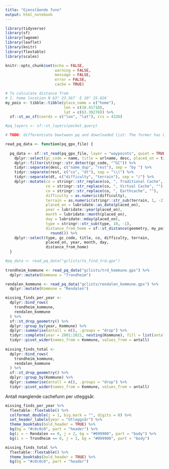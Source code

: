 ```yaml
---
title: "Gjenstående funn"
output: html_notebook
---
```


```r
library(tidyverse)
library(sf)
library(lwgeom)
library(leaflet)
library(knitr)
library(flextable)
library(scales)

knitr::opts_chunk$set(echo = FALSE,
                      warning = FALSE,
                      message = FALSE,
                      error = FALSE,
                      cache = TRUE)
```

```r
# To calculate distance from 
# 1. home location N 63° 23.567′ E 10° 25.026′
my_pois <- tibble::tibble(place_name = c("home"),
                          lon = c(10.41710),
                          lat = c(63.39278)) %>% 
  sf::st_as_sf(coords = c("lon", "lat"), crs = 4326)

#pq_layers <- sf::st_layers(pocket_query)

# TODO: differentiate bewtween pq and downloaded list: The former has DT info, the latter doesn't!

read_pq_data <- function(pq_gpx_file) {
  
  pq_data <- sf::st_read(pq_gpx_file, layer = "waypoints", quiet = TRUE) %>%
    dplyr::select(gc_code = name, title = urlname, desc, placed_on = time, type) %>%
    dplyr::filter(stringr::str_detect(gc_code, "^GC")) %>%
    tidyr::separate(desc, c("name_dup", "rest"), sep = "by ") %>%
    tidyr::separate(rest, c("co", "dt"), sep = "\\(") %>%
    tidyr::separate(dt, c("difficulty", "terrain"), sep = "/") %>%
    dplyr::mutate(co = stringr::str_replace(co, ", Traditional Cache", ""),
                  co = stringr::str_replace(co, ", Virtual Cache", ""),
                  co = stringr::str_replace(co, ", Earthcache", ""),
                  difficulty = as.numeric(difficulty),
                  terrain = as.numeric(stringr::str_sub(terrain, 1, -2)),
                  placed_on = lubridate::as_date(placed_on),
                  year = lubridate::year(placed_on),
                  month = lubridate::month(placed_on),
                  day = lubridate::mday(placed_on),
                  type = stringr::str_sub(type, 10, -1),
                  distance_from_home = sf::st_distance(geometry, my_pois$geometry[1]) %>%
                    round()) %>%
    dplyr::select(type, gc_code, title, co, difficulty, terrain, 
                  placed_on, year, month, day,
                  distance_from_home)
  }
```


```r

#pq_data <- read_pq_data("gclists/to_find_trd.gpx")
  
trondheim_kommune <- read_pq_data("gclists/trd_kommune.gpx") %>% 
  dplyr::mutate(Kommune = "Trondheim")

rendalen_kommune <- read_pq_data("gclists/rendalen_kommune.gpx") %>% 
  dplyr::mutate(Kommune = "Rendalen")

missing_finds_per_year <- 
  dplyr::bind_rows(
    trondheim_kommune,
    rendalen_kommune
  ) %>% 
  sf::st_drop_geometry() %>% 
  dplyr::group_by(year, Kommune) %>% 
  dplyr::summarise(antall = n(), .groups = "drop") %>% 
  tidyr::complete(year = 2001:2021, nesting(Kommune), fill = list(antall = 0)) %>% 
  tidyr::pivot_wider(names_from = Kommune, values_from = antall)
  
missing_finds_total <- 
  dplyr::bind_rows(
    trondheim_kommune,
    rendalen_kommune
  ) %>% 
  sf::st_drop_geometry() %>% 
  dplyr::group_by(Kommune) %>% 
  dplyr::summarise(antall = n(), .groups = "drop") %>% 
  tidyr::pivot_wider(names_from = Kommune, values_from = antall)
```

Antall manglende cachefunn per utleggsår.

```r
missing_finds_per_year %>% 
  flextable::flextable() %>% 
  colformat_double(j = 1, big.mark = "", digits = 0) %>% 
  set_header_labels(year = "Utleggsår") %>% 
  theme_booktabs(bold_header = TRUE) %>% 
  bg(bg = "#c0c0c0", part = "header") %>% 
  bg(i = ~ Rendalen == 0, j = 2, bg = "#099900", part = "body") %>% 
  bg(i = ~ Trondheim == 0, j = 3, bg = "#099900", part = "body")
```


```r
missing_finds_total %>% 
  flextable::flextable() %>% 
  theme_booktabs(bold_header = TRUE) %>% 
  bg(bg = "#c0c0c0", part = "header")
```

